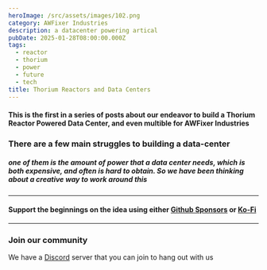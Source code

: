 ```yaml
---
heroImage: /src/assets/images/102.png
category: AWFixer Industries
description: a datacenter powering artical
pubDate: 2025-01-28T08:00:00.000Z
tags:
  - reactor
  - thorium
  - power
  - future
  - tech
title: Thorium Reactors and Data Centers
---
```


#### This is the first in a series of posts about our endeavor to build a Thorium Reactor Powered Data Center, and even multible for AWFixer Industries

### There are a few main struggles to building a data-center

##### one of them is the amount of power that a data center needs, which is both expensive, and often is hard to obtain. So we have been thinking about a creative way to work around this

***

#### Support the beginnings on the idea using either [Github Sponsors](https://github.com/sponsors/awfixer) or [Ko-Fi](https://ko-fi.com/awfixer)

***

### Join our community

We have a [Discord](https://discord.gg/awfixer)  server that you can join to hang out with us
